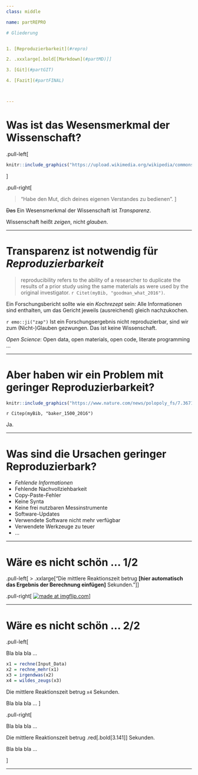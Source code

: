 ```yaml
---
class: middle

name: partREPRO

# Gliederung


1. [Reproduzierbarkeit](#repro)

2. .xxxlarge[.bold[[Markdown](#partMD)]]

3. [Git](#partGIT)

4. [Fazit](#partFINAL)



---
```







# Was ist das Wesensmerkmal der Wissenschaft?


.pull-left[


```r
knitr::include_graphics("https://upload.wikimedia.org/wikipedia/commons/4/43/Immanuel_Kant_%28painted_portrait%29.jpg")
```

]


.pull-right[

>   "Habe den Mut, dich deines eigenen Verstandes zu bedienen".
]


~~Das~~ Ein Wesensmerkmal der Wissenschaft ist *Transparenz*.

Wissenschaft heißt *zeigen*, nicht *glauben*.

---



# Transparenz ist notwendig für *Reproduzierbarkeit*


>   reproducibility refers to the ability of a researcher to duplicate the results of a prior study using the same materials as were used by the original investigator. `r Citet(myBib, "goodman_what_2016")`.


Ein Forschungsbericht sollte wie ein *Kochrezept* sein: Alle Informationen sind enthalten, um das Gericht jeweils (ausreichend) gleich nachzukochen.


`r emo::ji("zap")` Ist ein Forschungsergebnis nicht reproduzierbar, sind wir zum (Nicht-)Glauben gezwungen. Das ist keine Wissenschaft.

*Open Science*: Open data, open materials, open code, literate programming ...


---


# Aber haben wir ein Problem mit geringer Reproduzierbarkeit?


```r
knitr::include_graphics("https://www.nature.com/news/polopoly_fs/7.36716.1469695923!/image/reproducibility-graphic-online1.jpeg_gen/derivatives/landscape_630/reproducibility-graphic-online1.jpeg" ) 


```

`r Citep(myBib, "baker_1500_2016")`


Ja.



---


# Was sind die Ursachen geringer Reproduzierbark?


- *Fehlende Informationen*
- Fehlende Nachvollziehbarkeit
- Copy-Paste-Fehler
- Keine Synta
- Keine frei nutzbaren Messinstrumente
- Software-Updates
- Verwendete Software nicht mehr verfügbar
- Verwendete Werkzeuge zu teuer
- ...


---


# Wäre es nicht schön ... 1/2



.pull-left[
>   .xxlarge["Die mittlere Reaktionszeit betrug **\[hier automatisch das Ergebnis der Berechnung einfügen\]** Sekunden."]
]


.pull-right[
<a href="https://imgflip.com/i/39nb0w"><img src="https://i.imgflip.com/39nb0w.jpg" title="made at imgflip.com"/></a>
]




---

# Wäre es nicht schön ... 2/2



.pull-left[

Bla bla bla ...

```r
x1 = rechne(Input_Data)
x2 = rechne_mehr(x1)
x3 = irgendwas(x2)
x4 = wildes_zeugs(x3)
```

Die mittlere Reaktionszeit betrug `x4` Sekunden.

Bla bla bla ...
]


.pull-right[

Bla bla bla ...

Die mittlere Reaktionszeit betrug .red[.bold[3.141]] Sekunden.

Bla bla bla ...

]


---




